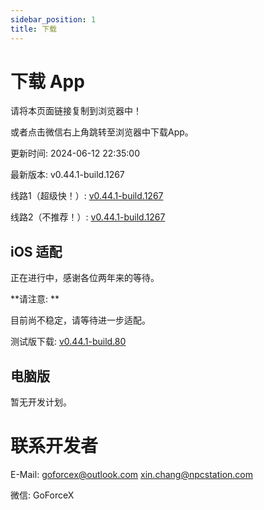 ```yaml
---
sidebar_position: 1
title: 下载
---
```



# 下载 App

请将本页面链接复制到浏览器中！

或者点击微信右上角跳转至浏览器中下载App。

更新时间: 2024-06-12 22:35:00

最新版本: v0.44.1-build.1267

线路1（超级快！）: [v0.44.1-build.1267](https://app-dist-1307054264.file.myqcloud.com/actions/prescore_flutter/267/apk/app-release-signed.apk)

线路2（不推荐！）: [v0.44.1-build.1267](https://dl.bjbybbs.com/actions/prescore_flutter/267/apk/app-release-signed.apk)

## iOS 适配

正在进行中，感谢各位两年来的等待。

**请注意: **

目前尚不稳定，请等待进一步适配。

测试版下载: [v0.44.1-build.80](https://app-dist-1307054264.file.myqcloud.com/actions/prescore_flutter_ipa/80/PrescoreFlutter.ipa)

## 电脑版

暂无开发计划。

# 联系开发者

E-Mail: [goforcex@outlook.com](mailto:goforcex@outlook.com) [xin.chang@npcstation.com](mailto:xin.chang@npcstation.com)

微信: <Heimu>GoForceX</Heimu>
